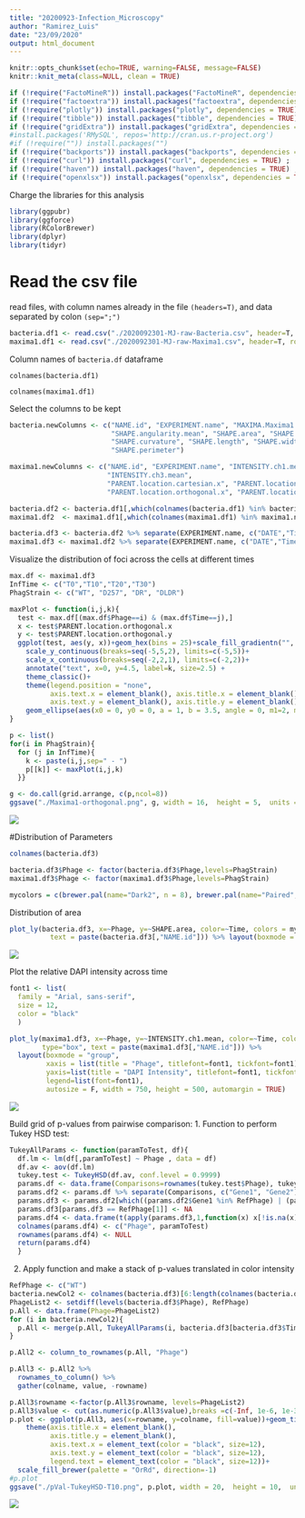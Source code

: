 ---
title: "20200923-Infection_Microscopy"
author: "Ramirez_Luis"
date: "23/09/2020"
output: html_document
---

```{r global-options, include=TRUE}
knitr::opts_chunk$set(echo=TRUE, warning=FALSE, message=FALSE)
knitr::knit_meta(class=NULL, clean = TRUE)
```


```{r message=FALSE, warning=FALSE}
if (!require("FactoMineR")) install.packages("FactoMineR", dependencies = TRUE) ; library(FactoMineR)
if (!require("factoextra")) install.packages("factoextra", dependencies = TRUE) ; library(factoextra)
if (!require("plotly")) install.packages("plotly", dependencies = TRUE) ; library(plotly)
if (!require("tibble")) install.packages("tibble", dependencies = TRUE) ; library(tibble)
if (!require("gridExtra")) install.packages("gridExtra", dependencies = TRUE) ; library(gridExtra)
#install.packages('RMySQL', repos='http://cran.us.r-project.org')
#if (!require("")) install.packages("")
if (!require("backports")) install.packages("backports", dependencies = TRUE) ; 
if (!require("curl")) install.packages("curl", dependencies = TRUE) ; 
if (!require("haven")) install.packages("haven", dependencies = TRUE) ; 
if (!require("openxlsx")) install.packages("openxlsx", dependencies = TRUE) ; 
```

Charge the libraries for this analysis
```{r echo=FALSE, include=FALSE, warning=FALSE}
library(ggpubr)
library(ggforce)
library(RColorBrewer)
library(dplyr)
library(tidyr)
```

# Read the csv file 
read files, with column names already in the file `(headers=T)`, and data separated by colon `(sep=";")`
```{r}
bacteria.df1 <- read.csv("./2020092301-MJ-raw-Bacteria.csv", header=T, row.names=NULL, sep=",")
maxima1.df1 <- read.csv("./2020092301-MJ-raw-Maxima1.csv", header=T, row.names=NULL, sep=",")
```

Column names of `bacteria.df` dataframe
```{}
colnames(bacteria.df1)
```
```{}
colnames(maxima1.df1)
```

Select the columns to be kept
```{r}
bacteria.newColumns <- c("NAME.id", "EXPERIMENT.name", "MAXIMA.Maxima1.count", 
                         "SHAPE.angularity.mean", "SHAPE.area", "SHAPE.circularity", 
                         "SHAPE.curvature", "SHAPE.length", "SHAPE.width", 
                         "SHAPE.perimeter")

maxima1.newColumns <- c("NAME.id", "EXPERIMENT.name", "INTENSITY.ch1.mean", "INTENSITY.ch2.mean",
                        "INTENSITY.ch3.mean",
                        "PARENT.location.cartesian.x", "PARENT.location.cartesian.y", 
                        "PARENT.location.orthogonal.x", "PARENT.location.orthogonal.y")
```


```{r}
bacteria.df2 <- bacteria.df1[,which(colnames(bacteria.df1) %in% bacteria.newColumns)]
maxima1.df2  <- maxima1.df1[,which(colnames(maxima1.df1) %in% maxima1.newColumns)]
```


```{r}
bacteria.df3 <- bacteria.df2 %>% separate(EXPERIMENT.name, c("DATE","Time","Order","Phage"))
maxima1.df3 <- maxima1.df2 %>% separate(EXPERIMENT.name, c("DATE","Time","Order","Phage"))
```

Visualize the distribution of foci across the cells at different times
```{r message=FALSE, warning=FALSE}
max.df <- maxima1.df3
InfTime <- c("T0","T10","T20","T30")
PhagStrain <- c("WT", "D257", "DR", "DLDR")

maxPlot <- function(i,j,k){
  test <- max.df[(max.df$Phage==i) & (max.df$Time==j),]
  x <- test$PARENT.location.orthogonal.x
  y <- test$PARENT.location.orthogonal.y
  ggplot(test, aes(y, x))+geom_hex(bins = 25)+scale_fill_gradientn("", colours = rev(rainbow(10, end = 4/6)))+
    scale_y_continuous(breaks=seq(-5,5,2), limits=c(-5,5))+
    scale_x_continuous(breaks=seq(-2,2,1), limits=c(-2,2))+
    annotate("text", x=0, y=4.5, label=k, size=2.5) +
    theme_classic()+
    theme(legend.position = "none", 
          axis.text.x = element_blank(), axis.title.x = element_blank(),
          axis.text.y = element_blank(), axis.title.y = element_blank())+
    geom_ellipse(aes(x0 = 0, y0 = 0, a = 1, b = 3.5, angle = 0, m1=2, m2=3))
}

p <- list()
for(i in PhagStrain){
  for (j in InfTime){
    k <- paste(i,j,sep=" - ")
    p[[k]] <- maxPlot(i,j,k)
  }}

g <- do.call(grid.arrange, c(p,ncol=8))
ggsave("./Maxima1-orthogonal.png", g, width = 16,  height = 5,  units = "cm" )
```

![]("./images/Maxima1-orthogonal.png")

#Distribution of Parameters
```{r}
colnames(bacteria.df3)
```

```{r}
bacteria.df3$Phage <- factor(bacteria.df3$Phage,levels=PhagStrain)
maxima1.df3$Phage <- factor(maxima1.df3$Phage,levels=PhagStrain)

mycolors = c(brewer.pal(name="Dark2", n = 8), brewer.pal(name="Paired", n = 6))
```

Distribution of area
```{r message=FALSE, warning=FALSE}
plot_ly(bacteria.df3, x=~Phage, y=~SHAPE.area, color=~Time, colors = mycolors, type="box",
          text = paste(bacteria.df3[,"NAME.id"])) %>% layout(boxmode = "group", xaxis = list(title = "Phage"), autosize = F, width = 750, height = 500, automargin = TRUE)
```

![]("./images/plotly1.png")

Plot the relative DAPI intensity across time 
```{r message=FALSE, warning=FALSE}
font1 <- list(
  family = "Arial, sans-serif",
  size = 12,
  color = "black"
  )

plot_ly(maxima1.df3, x=~Phage, y=~INTENSITY.ch1.mean, color=~Time, colors = mycolors, 
        type="box", text = paste(maxima1.df3[,"NAME.id"])) %>%
  layout(boxmode = "group", 
         xaxis = list(title = "Phage", titlefont=font1, tickfont=font1), 
         yaxis=list(title = "DAPI Intensity", titlefont=font1, tickfont=font1), 
         legend=list(font=font1),
         autosize = F, width = 750, height = 500, automargin = TRUE)
```

![]("./images/plotly2.png")

Build grid of p-values from pairwise comparison:
1. Function to perform Tukey HSD test:
```{r}
TukeyAllParams <- function(paramToTest, df){
  df.lm <- lm(df[,paramToTest] ~ Phage , data = df)
  df.av <- aov(df.lm)
  tukey.test <- TukeyHSD(df.av, conf.level = 0.9999)
  params.df <- data.frame(Comparisons=rownames(tukey.test$Phage), tukey.test$Phage[,"p adj"])
  params.df2 <- params.df %>% separate(Comparisons, c("Gene1", "Gene2"))
  params.df3 <- params.df2[which((params.df2$Gene1 %in% RefPhage) | (params.df2$Gene2 %in% RefPhage)),]
  params.df3[params.df3 == RefPhage[1]] <- NA
  params.df4 <- data.frame(t(apply(params.df3,1,function(x) x[!is.na(x)])))
  colnames(params.df4) <- c("Phage", paramToTest)
  rownames(params.df4) <- NULL
  return(params.df4)
  }
```
2. Apply function and make a stack of p-values translated in color intensity
```{r message=FALSE, warning=FALSE}
RefPhage <- c("WT")
bacteria.newCol2 <- colnames(bacteria.df3)[6:length(colnames(bacteria.df3))]
PhageList2 <- setdiff(levels(bacteria.df3$Phage), RefPhage)
p.All <- data.frame(Phage=PhageList2)
for (i in bacteria.newCol2){
  p.All <- merge(p.All, TukeyAllParams(i, bacteria.df3[bacteria.df3$Time=="T10",]), by = "Phage", all.x = TRUE)
}

p.All2 <- column_to_rownames(p.All, "Phage")

p.All3 <- p.All2 %>%
  rownames_to_column() %>%
  gather(colname, value, -rowname)

p.All3$rowname <-factor(p.All3$rowname, levels=PhageList2)
p.All3$value <- cut(as.numeric(p.All3$value),breaks =c(-Inf, 1e-6, 1e-3, 0.01, 0.05, Inf))
p.plot <- ggplot(p.All3, aes(x=rowname, y=colname, fill=value))+geom_tile()+
    theme(axis.title.x = element_blank(),
          axis.title.y = element_blank(), 
          axis.text.x = element_text(color = "black", size=12),
          axis.text.y = element_text(color = "black", size=12),
          legend.text = element_text(color = "black", size=12))+
  scale_fill_brewer(palette = "OrRd", direction=-1)
#p.plot
ggsave("./pVal-TukeyHSD-T10.png", p.plot, width = 20,  height = 10,  units = "cm" )
```

![]("./images/pVal-TukeyHSD-T10.png")
